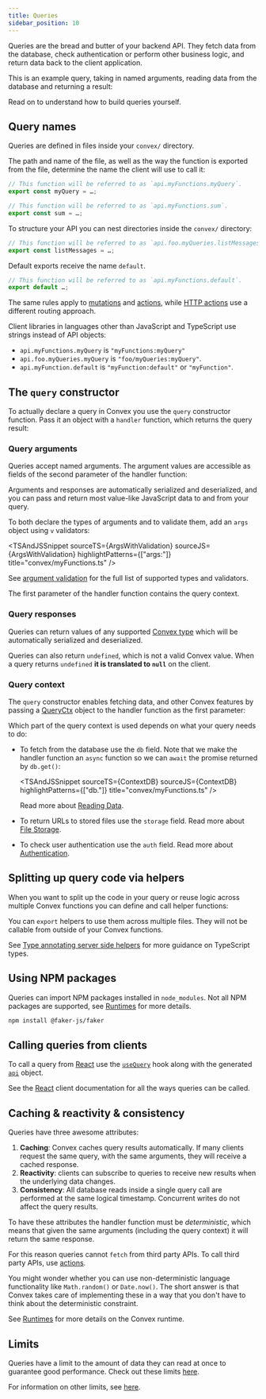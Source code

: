 ```yaml
---
title: Queries
sidebar_position: 10
---
```



Queries are the bread and butter of your backend API. They fetch data from the
database, check authentication or perform other business logic, and return data
back to the client application.

This is an example query, taking in named arguments, reading data from the
database and returning a result:

<TSAndJSSnippet
  sourceTS={Example}
  sourceJS={Example}
  title="convex/myFunctions.ts"
/>

Read on to understand how to build queries yourself.

## Query names

Queries are defined in <LanguageSelector verbose /> files inside your `convex/`
directory.

The path and name of the file, as well as the way the function is exported from
the file, determine the name the client will use to call it:

```ts title="convex/myFunctions.ts"
// This function will be referred to as `api.myFunctions.myQuery`.
export const myQuery = …;

// This function will be referred to as `api.myFunctions.sum`.
export const sum = …;
```

To structure your API you can nest directories inside the `convex/` directory:

```ts title="convex/foo/myQueries.ts"
// This function will be referred to as `api.foo.myQueries.listMessages`.
export const listMessages = …;
```

Default exports receive the name `default`.

```ts title="convex/myFunctions.ts"
// This function will be referred to as `api.myFunctions.default`.
export default …;
```

The same rules apply to [mutations](/functions/mutation-functions.mdx) and
[actions](/functions/actions.mdx), while
[HTTP actions](/functions/http-actions.mdx) use a different routing approach.

Client libraries in languages other than JavaScript and TypeScript use strings
instead of API objects:

- `api.myFunctions.myQuery` is `"myFunctions:myQuery"`
- `api.foo.myQueries.myQuery` is `"foo/myQueries:myQuery"`.
- `api.myFunction.default` is `"myFunction:default"` or `"myFunction"`.

## The `query` constructor

To actually declare a query in Convex you use the `query` constructor function.
Pass it an object with a `handler` function, which returns the query result:

<TSAndJSSnippet
  sourceTS={Constructor}
  sourceJS={Constructor}
  title="convex/myFunctions.ts"
/>

### Query arguments

Queries accept named arguments. The argument values are accessible as fields of
the second parameter of the handler function:

<TSAndJSSnippet
  sourceTS={ArgsWithoutValidationTS}
  sourceJS={ArgsWithoutValidationJS}
  title="convex/myFunctions.ts"
/>

Arguments and responses are automatically serialized and deserialized, and you
can pass and return most value-like JavaScript data to and from your query.

To both declare the types of arguments and to validate them, add an `args`
object using `v` validators:

<TSAndJSSnippet
  sourceTS={ArgsWithValidation}
  sourceJS={ArgsWithValidation}
  highlightPatterns={["args:"]}
  title="convex/myFunctions.ts"
/>

See [argument validation](/functions/validation.mdx) for the full list of
supported types and validators.

The first parameter of the handler function contains the query context.

### Query responses

Queries can return values of any supported
[Convex type](/functions/validation.mdx) which will be automatically serialized
and deserialized.

Queries can also return `undefined`, which is not a valid Convex value. When a
query returns `undefined` **it is translated to `null`** on the client.

### Query context

The `query` constructor enables fetching data, and other Convex features by
passing a [QueryCtx](/generated-api/server.md#queryctx) object to the handler
function as the first parameter:

<TSAndJSSnippet
  sourceTS={Context}
  sourceJS={Context}
  title="convex/myFunctions.ts"
/>

Which part of the query context is used depends on what your query needs to do:

- To fetch from the database use the `db` field. Note that we make the handler
  function an `async` function so we can `await` the promise returned by
  `db.get()`:

  <TSAndJSSnippet
    sourceTS={ContextDB}
    sourceJS={ContextDB}
    highlightPatterns={["db."]}
    title="convex/myFunctions.ts"
  />

  Read more about [Reading Data](/database/reading-data/reading-data.mdx).

- To return URLs to stored files use the `storage` field. Read more about
  [File Storage](/file-storage.mdx).
- To check user authentication use the `auth` field. Read more about
  [Authentication](/auth.mdx).

## Splitting up query code via helpers

When you want to split up the code in your query or reuse logic across multiple
Convex functions you can define and call helper <LanguageSelector verbose />
functions:

<TSAndJSSnippet
  sourceTS={Helper}
  sourceJS={HelperJS}
  title="convex/myFunctions.ts"
/>

You can `export` helpers to use them across multiple files. They will not be
callable from outside of your Convex functions.

See
[Type annotating server side helpers](/understanding/best-practices/typescript.mdx#type-annotating-server-side-helpers)
for more guidance on TypeScript types.

## Using NPM packages

Queries can import NPM packages installed in `node_modules`. Not all NPM
packages are supported, see
[Runtimes](/functions/runtimes.mdx#default-convex-runtime) for more details.

```sh
npm install @faker-js/faker
```

<TSAndJSSnippet sourceTS={NPM} sourceJS={NPM} title="convex/myFunctions.ts" />

## Calling queries from clients

To call a query from [React](/client/react.mdx) use the
[`useQuery`](/client/react.mdx#loading-data) hook along with the generated
[`api`](/generated-api/api) object.

<TSAndJSSnippet sourceTS={Call} sourceJS={Call} title="src/MyApp.tsx" />

See the [React](/client/react.mdx) client documentation for all the ways queries
can be called.

## Caching & reactivity & consistency

Queries have three awesome attributes:

1. **Caching**: Convex caches query results automatically. If many clients
   request the same query, with the same arguments, they will receive a cached
   response.
2. **Reactivity**: clients can subscribe to queries to receive new results when
   the underlying data changes.
3. **Consistency**: All database reads inside a single query call are performed
   at the same logical timestamp. Concurrent writes do not affect the query
   results.

To have these attributes the handler function must be _deterministic_, which
means that given the same arguments (including the query context) it will return
the same response.

For this reason queries cannot `fetch` from third party APIs. To call third
party APIs, use [actions](/functions/actions.mdx).

You might wonder whether you can use non-deterministic language functionality
like `Math.random()` or `Date.now()`. The short answer is that Convex takes care
of implementing these in a way that you don't have to think about the
deterministic constraint.

See [Runtimes](/functions/runtimes.mdx#default-convex-runtime) for more details
on the Convex runtime.

## Limits

Queries have a limit to the amount of data they can read at once to guarantee
good performance. Check out these limits
[here](/functions/error-handling/error-handling.mdx#database-limitations).

For information on other limits, see [here](/production/state/limits.mdx).
